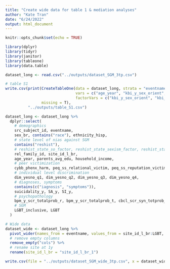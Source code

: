 ```yaml
---
title: "Create wide data for table 1 & mediation analyses"
author: "Kate Tran"
date: "6/24/2022"
output: html_document
---
```


```r
knitr::opts_chunk$set(echo = TRUE)
```


```r
library(dplyr)
library(tidyr)
library(janitor)
library(tableone)
library(data.table)
```

```r
dataset_long <- read.csv("../outputs/dataset_SGM_3tp.csv")

# table S1
write.csv(print(CreateTableOne(data = dataset_long, strata = "eventname", addOverall = T,
                               vars = c("age_year", "kbi_y_sex_orient", "kbi_y_trans_id", "LGBT", "LGBT_inclusive"),
                               factorVars = c("kbi_y_sex_orient", "kbi_y_trans_id", "LGBT", "LGBT_inclusive")),
                missing = T), 
          "../outputs/table_S1.csv")
```

```r
dataset_long <- dataset_long %>% 
  dplyr::select(
    # demographics
    src_subject_id, eventname,
    sex_br, contains("race"), ethnicity_hisp,
    # state level of nias against SGM
    contains("reshist"),
    # reshist_state_so_factor, reshist_state_sexism_factor, reshist_state_racism_factor, reshist_state_immigrant_factor,
    rel_family_id, site_id_l_br, 
    age_year, parents_avg_edu, household_income,
    # peer victimization
    cybb_phenx_harm, peq_ss_relational_victim, peq_ss_reputation_victim, peq_ss_overt_victim,
    # individual level discrimination
    dim_yesno_q1, dim_yesno_q2, dim_yesno_q3, dim_yesno_q4,
    # diagnoses, symptoms
    contains(c("iagnosis", "symptoms")),
    suicidality_y, SA_y, SI_y,
    # psychopathology
    bpm_y_scr_totalprob_r, bpm_y_scr_totalprob_t, cbcl_scr_syn_totprob_r, cbcl_scr_syn_totprob_t,
    # SGM
    LGBT_inclusive, LGBT
  )

# Wide data
dataset_wide <- dataset_long %>% 
  pivot_wider(names_from = eventname, values_from = site_id_l_br:LGBT, names_sep = "_") %>% 
  # remove empty columns
  remove_empty("cols") %>% 
  # rename site at 1y
  rename(site_id_l_br = "site_id_l_br_1")

write.csv(file = "../outputs/dataset_SGM_wide_3tp.csv", x = dataset_wide, row.names = F, na = "")
```
